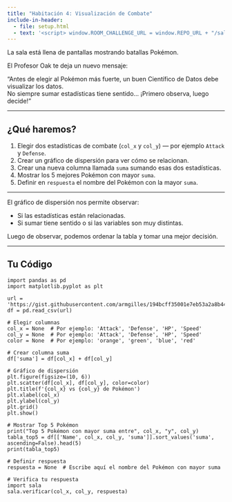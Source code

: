 ```yaml
---
title: "Habitación 4: Visualización de Combate"
include-in-header:
  - file: setup.html
  - text: '<script> window.ROOM_CHALLENGE_URL = window.REPO_URL + "/sala_04.py"; </script>'
---
```


La sala está llena de pantallas mostrando batallas Pokémon.  

El Profesor Oak te deja un nuevo mensaje:

<div class="alert alert-info">
"Antes de elegir al Pokémon más fuerte, un buen Científico de Datos debe visualizar los datos.  
No siempre sumar estadísticas tiene sentido... ¡Primero observa, luego decide!"
</div>

---

## ¿Qué haremos?

1. Elegir dos estadísticas de combate (`col_x` y `col_y`) — por ejemplo `Attack` y `Defense`.  
2. Crear un gráfico de dispersión para ver cómo se relacionan.  
3. Crear una nueva columna llamada `suma` sumando esas dos estadísticas.  
4. Mostrar los 5 mejores Pokémon con mayor `suma`.  
5. Definir en `respuesta` el nombre del Pokémon con la mayor `suma`.

---

::: {.callout-tip title="Recuerda"}  
El gráfico de dispersión nos permite observar:  

- Si las estadísticas están relacionadas.  
- Si sumar tiene sentido o si las variables son muy distintas.  

Luego de observar, podemos ordenar la tabla y tomar una mejor decisión.  
:::

---

## Tu Código

```pyodide-python
import pandas as pd
import matplotlib.pyplot as plt

url = 'https://gist.githubusercontent.com/armgilles/194bcff35001e7eb53a2a8b441e8b2c6/raw/92200bc0a673d5ce2110aaad4544ed6c4010f687/pokemon.csv'
df = pd.read_csv(url)

# Elegir columnas
col_x = None  # Por ejemplo: 'Attack', 'Defense', 'HP', 'Speed'
col_y = None  # Por ejemplo: 'Attack', 'Defense', 'HP', 'Speed'
color = None  # Por ejemplo: 'orange', 'green', 'blue', 'red'

# Crear columna suma
df['suma'] = df[col_x] + df[col_y]

# Gráfico de dispersión
plt.figure(figsize=(10, 6))
plt.scatter(df[col_x], df[col_y], color=color)
plt.title(f'{col_x} vs {col_y} de Pokémon')
plt.xlabel(col_x)
plt.ylabel(col_y)
plt.grid()
plt.show()

# Mostrar Top 5 Pokémon
print("Top 5 Pokémon con mayor suma entre", col_x, "y", col_y)
tabla_top5 = df[['Name', col_x, col_y, 'suma']].sort_values('suma', ascending=False).head(5)
print(tabla_top5)

# Definir respuesta
respuesta = None  # Escribe aquí el nombre del Pokémon con mayor suma

# Verifica tu respuesta
import sala
sala.verificar(col_x, col_y, respuesta)
```